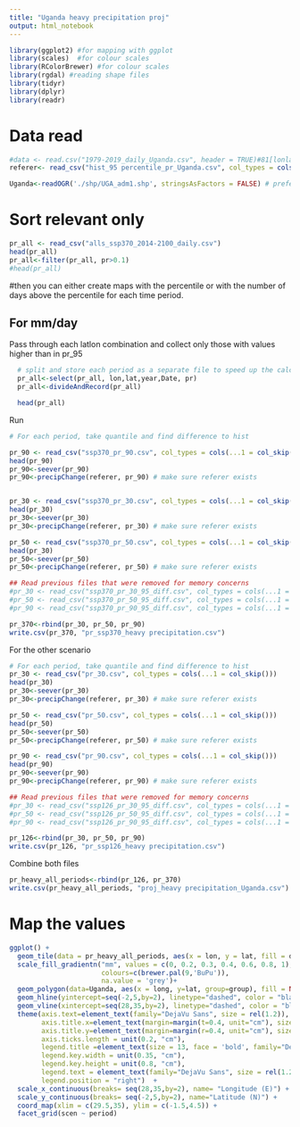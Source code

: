 ---
title: "Uganda heavy precipitation proj"
output: html_notebook
---

```{r}
library(ggplot2) #for mapping with ggplot
library(scales)  #for colour scales
library(RColorBrewer) #for colour scales
library(rgdal) #reading shape files
library(tidyr)
library(dplyr)
library(readr)
```

# Data read
```{r}
#data <- read.csv("1979-2019_daily_Uganda.csv", header = TRUE)#81[lonlat]*13879 days
referer<- read_csv("hist_95 percentile_pr_Uganda.csv", col_types = cols(...1 = col_skip()))

Uganda<-readOGR('./shp/UGA_adm1.shp', stringsAsFactors = FALSE) # preferred as it is being processed better by ggplot
```
# Sort relevant only
```{r}
pr_all <- read_csv("alls_ssp370_2014-2100_daily.csv")
head(pr_all)
pr_all<-filter(pr_all, pr>0.1)
#head(pr_all)
```


#then you can either create maps with the percentile or with the number of days above the percentile for each time period. 

## For mm/day

Pass through each latlon combination and collect only those with values higher than in pr_95

```{r}
  # split and store each period as a separate file to speed up the calculations
  pr_all<-select(pr_all, lon,lat,year,Date, pr)
  pr_all<-divideAndRecord(pr_all)

  head(pr_all)
```

Run
```{r}
# For each period, take quantile and find difference to hist 

pr_90 <- read_csv("ssp370_pr_90.csv", col_types = cols(...1 = col_skip()))
head(pr_90)
pr_90<-seever(pr_90)
pr_90<-precipChange(referer, pr_90) # make sure referer exists


pr_30 <- read_csv("ssp370_pr_30.csv", col_types = cols(...1 = col_skip()))
head(pr_30)
pr_30<-seever(pr_30)
pr_30<-precipChange(referer, pr_30) # make sure referer exists

pr_50 <- read_csv("ssp370_pr_50.csv", col_types = cols(...1 = col_skip()))
head(pr_30)
pr_50<-seever(pr_50)
pr_50<-precipChange(referer, pr_50) # make sure referer exists

## Read previous files that were removed for memory concerns
#pr_30 <- read_csv("ssp370_pr_30_95_diff.csv", col_types = cols(...1 = col_skip()))
#pr_50 <- read_csv("ssp370_pr_50_95_diff.csv", col_types = cols(...1 = col_skip()))
#pr_90 <- read_csv("ssp370_pr_90_95_diff.csv", col_types = cols(...1 = col_skip()))

pr_370<-rbind(pr_30, pr_50, pr_90)
write.csv(pr_370, "pr_ssp370_heavy precipitation.csv")
```

For the other scenario
```{r}
# For each period, take quantile and find difference to hist 
pr_30 <- read_csv("pr_30.csv", col_types = cols(...1 = col_skip()))
head(pr_30)
pr_30<-seever(pr_30)
pr_30<-precipChange(referer, pr_30) # make sure referer exists

pr_50 <- read_csv("pr_50.csv", col_types = cols(...1 = col_skip()))
head(pr_50)
pr_50<-seever(pr_50)
pr_50<-precipChange(referer, pr_50) # make sure referer exists

pr_90 <- read_csv("pr_90.csv", col_types = cols(...1 = col_skip()))
head(pr_90)
pr_90<-seever(pr_90)
pr_90<-precipChange(referer, pr_90) # make sure referer exists

## Read previous files that were removed for memory concerns
#pr_30 <- read_csv("ssp126_pr_30_95_diff.csv", col_types = cols(...1 = col_skip()))
#pr_50 <- read_csv("ssp126_pr_50_95_diff.csv", col_types = cols(...1 = col_skip()))
#pr_90 <- read_csv("ssp126_pr_90_95_diff.csv", col_types = cols(...1 = col_skip()))

pr_126<-rbind(pr_30, pr_50, pr_90)
write.csv(pr_126, "pr_ssp126_heavy precipitation.csv")
```

Combine both files
```{r}
pr_heavy_all_periods<-rbind(pr_126, pr_370)
write.csv(pr_heavy_all_periods, "proj_heavy precipitation_Uganda.csv")
```



# Map the values

```{r}
ggplot() +
  geom_tile(data = pr_heavy_all_periods, aes(x = lon, y = lat, fill = diff)) +
  scale_fill_gradientn("mm", values = c(0, 0.2, 0.3, 0.4, 0.6, 0.8, 1),  # values can twist the legend
                       colours=c(brewer.pal(9,'BuPu')),
                       na.value = 'grey')+
  geom_polygon(data=Uganda, aes(x = long, y=lat, group=group), fill = NA, col="black", size = 0.9) + # for the country map
  geom_hline(yintercept=seq(-2,5,by=2), linetype="dashed", color = "black") + # for y-axis
  geom_vline(xintercept=seq(28,35,by=2), linetype="dashed", color = "black") + # for x-axis
  theme(axis.text=element_text(family="DejaVu Sans", size = rel(1.2)),
        axis.title.x=element_text(margin=margin(t=0.4, unit="cm"), size=13,family="DejaVu Sans"),
        axis.title.y=element_text(margin=margin(r=0.4, unit="cm"), size=13, family="DejaVu Sans"),
        axis.ticks.length = unit(0.2, "cm"),
        legend.title =element_text(size = 13, face = 'bold', family="DejaVu Sans", margin=margin(b=0.4, unit="cm")),
        legend.key.width = unit(0.35, "cm"), 
        legend.key.height = unit(0.8, "cm"),
        legend.text = element_text(family="DejaVu Sans", size = rel(1.2)),
        legend.position = "right")  +
  scale_x_continuous(breaks= seq(28,35,by=2), name= "Longitude (E)") +
  scale_y_continuous(breaks= seq(-2,5,by=2), name="Latitude (N)") +
  coord_map(xlim = c(29.5,35), ylim = c(-1.5,4.5)) +
  facet_grid(scen ~ period)
```



